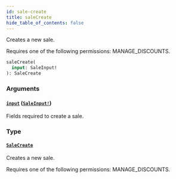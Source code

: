 ```yaml
---
id: sale-create
title: saleCreate
hide_table_of_contents: false
---
```


Creates a new sale.

Requires one of the following permissions: MANAGE_DISCOUNTS.

```graphql
saleCreate(
  input: SaleInput!
): SaleCreate
```

### Arguments

#### [`input`](#) ([`SaleInput!`](../../../developer/api-reference/inputs/sale-input))

Fields required to create a sale.

### Type

#### [`SaleCreate`](../../../developer/api-reference/objects/sale-create)

Creates a new sale.

Requires one of the following permissions: MANAGE_DISCOUNTS.

